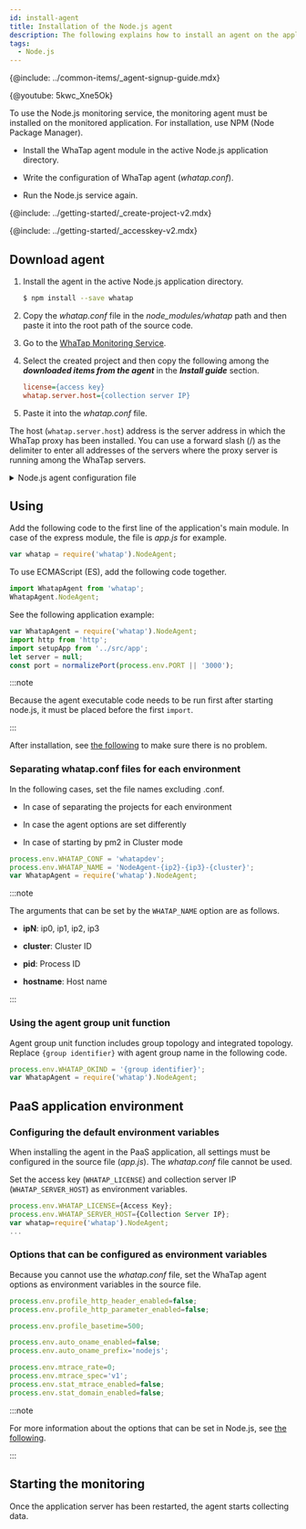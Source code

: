 ```yaml
---
id: install-agent
title: Installation of the Node.js agent
description: The following explains how to install an agent on the application server in the Node.js environment.
tags:
  - Node.js
---
```



{@include: ../common-items/_agent-signup-guide.mdx}  

{@youtube: 5kwc_Xne5Ok}

To use the Node.js monitoring service, the monitoring agent must be installed on the monitored application. For installation, use NPM (Node Package Manager).

-   Install the WhaTap agent module in the active Node.js application directory.

-   Write the configuration of WhaTap agent (_whatap.conf_).

-   Run the Node.js service again.

{@include: ../getting-started/_create-project-v2.mdx} 

{@include: ../getting-started/_accesskey-v2.mdx} 

## Download agent

1.  Install the agent in the active Node.js application directory.

    ```bash
    $ npm install --save whatap
    ```

2.  Copy the _whatap.conf_ file in the _node_modules/whatap_ path and then paste it into the root path of the source code.

3.  Go to the [WhaTap Monitoring Service](https://service.whatap.io).

4.  Select the created project and then copy the following among the **_downloaded items from the agent_** in the **_Install guide_** section.

    ```ini title='Example'
    license={access key}
    whatap.server.host={collection server IP}
    ```

5.  Paste it into the _whatap.conf_ file.

The host (`whatap.server.host`) address is the server address in which the WhaTap proxy has been installed. You can use a forward slash (/) as the delimiter to enter all addresses of the servers where the proxy server is running among the WhaTap servers.

<details>
<summary>Node.js agent configuration file</summary>

The roles of each file that makes up the Node.js monitoring service are as follows:

-   _whatap.conf_: Sample of the agent configuration file. Copy the file and enter the access key.

-   _lib_: Agent and tracer program

-   _README.md_: Guide to the agent installation

-   _package.json_: Configuration file for the NPM module environment

-   _index.js_: Main export declaration file

</details>

## Using

Add the following code to the first line of the application's main module. In case of the express module, the file is _app.js_ for example.

```javascript title='Javascript'
var whatap = require('whatap').NodeAgent;
```

To use ECMAScript (ES), add the following code together.

```javascript title='ES'
import WhatapAgent from 'whatap';
WhatapAgent.NodeAgent;
```

See the following application example:

```javascript
var WhatapAgent = require('whatap').NodeAgent;
import http from 'http';
import setupApp from '../src/app';
let server = null;
const port = normalizePort(process.env.PORT || '3000');
```

:::note

Because the agent executable code needs to be run first after starting node.js, it must be placed before the first `import`.

:::

After installation, see [the following](install-check) to make sure there is no problem.

### Separating whatap.conf files for each environment

In the following cases, set the file names excluding .conf.

-   In case of separating the projects for each environment

-   In case the agent options are set differently

-   In case of starting by pm2 in Cluster mode

```javascript
process.env.WHATAP_CONF = 'whatapdev';
process.env.WHATAP_NAME = 'NodeAgent-{ip2}-{ip3}-{cluster}';
var WhatapAgent = require('whatap').NodeAgent;
```

:::note

The arguments that can be set by the `WHATAP_NAME` option are as follows.

-   **ipN**: ip0, ip1, ip2, ip3

-   **cluster**: Cluster ID

-   **pid**: Process ID

-   **hostname**: Host name

:::

### Using the agent group unit function

Agent group unit function includes group topology and integrated topology. Replace `{group identifier}` with agent group name in the following code.

```javascript
process.env.WHATAP_OKIND = '{group identifier}';
var WhatapAgent = require('whatap').NodeAgent;
```

## PaaS application environment

### Configuring the default environment variables

When installing the agent in the PaaS application, all settings must be configured in the source file (_app.js_). The _whatap.conf_ file cannot be used.

Set the access key (`WHATAP_LICENSE`) and collection server IP (`WHATAP_SERVER_HOST`) as environment variables.

```javascript title='app.js'
process.env.WHATAP_LICENSE={Access Key};
process.env.WHATAP_SERVER_HOST={Collection Server IP};
var whatap=require('whatap').NodeAgent;
...
```

### Options that can be configured as environment variables

Because you cannot use the _whatap.conf_ file, set the WhaTap agent options as environment variables in the source file.

```javascript title='app.js'
process.env.profile_http_header_enabled=false;
process.env.profile_http_parameter_enabled=false;

process.env.profile_basetime=500;

process.env.auto_oname_enabled=false;
process.env.auto_oname_prefix='nodejs';

process.env.mtrace_rate=0;
process.env.mtrace_spec='v1';
process.env.stat_mtrace_enabled=false;
process.env.stat_domain_enabled=false;
```

:::note

For more information about the options that can be set in Node.js, see [the following](set-agent).

:::

## Starting the monitoring

Once the application server has been restarted, the agent starts collecting data.

